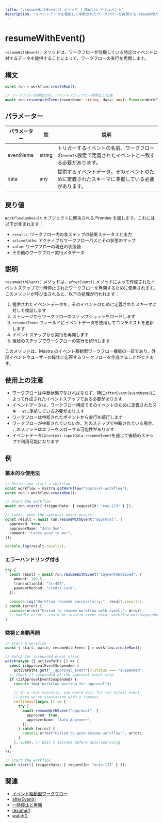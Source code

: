 ---
title: ".resumeWithEvent() メソッド | Mastra ドキュメント"
description: "イベントデータを使用して中断されたワークフローを再開する resumeWithEvent メソッドのリファレンス。"
---

# resumeWithEvent()

`resumeWithEvent()` メソッドは、ワークフローが待機している特定のイベントに対するデータを提供することによって、ワークフローの実行を再開します。

## 構文

```typescript
const run = workflow.createRun();

// ワークフローが開始され、イベントステップで一時停止した後
await run.resumeWithEvent(eventName: string, data: any): Promise<WorkflowRunResult>
```

## パラメーター

| パラメーター | 型     | 説明                                                                                                 |
| ------------ | ------ | ---------------------------------------------------------------------------------------------------- |
| eventName    | string | トリガーするイベントの名前。ワークフローの`events`設定で定義されたイベントと一致する必要があります。 |
| data         | any    | 提供するイベントデータ。そのイベントのために定義されたスキーマに準拠している必要があります。         |

## 戻り値

`WorkflowRunResult` オブジェクトに解決される Promise を返します。これには以下が含まれます：

- `results`: ワークフロー内の各ステップの結果ステータスと出力
- `activePaths`: アクティブなワークフローパスとその状態のマップ
- `value`: ワークフローの現在の状態値
- その他のワークフロー実行メタデータ

## 説明

`resumeWithEvent()` メソッドは、`afterEvent()` メソッドによって作成されたイベントステップで一時停止されたワークフローを再開するために使用されます。このメソッドが呼び出されると、以下の処理が行われます：

1. 提供されたイベントデータを、そのイベントのために定義されたスキーマに対して検証します
2. ストレージからワークフローのスナップショットをロードします
3. `resumedEvent` フィールドにイベントデータを使用してコンテキストを更新します
4. イベントステップから実行を再開します
5. 後続のステップでワークフローの実行を続行します

このメソッドは、Mastra のイベント駆動型ワークフロー機能の一部であり、外部イベントやユーザーの操作に応答するワークフローを作成することができます。

## 使用上の注意

- ワークフローは中断状態でなければならず、特に`afterEvent(eventName)`によって作成されたイベントステップである必要があります
- イベントデータは、ワークフロー構成でそのイベントのために定義されたスキーマに準拠している必要があります
- ワークフローは中断されたポイントから実行を続行します
- ワークフローが中断されていないか、別のステップで中断されている場合、このメソッドはエラーをスローする可能性があります
- イベントデータは`context.inputData.resumedEvent`を通じて後続のステップで利用可能になります

## 例

### 基本的な使用法

```typescript
// Define and start a workflow
const workflow = mastra.getWorkflow("approval-workflow");
const run = workflow.createRun();

// Start the workflow
await run.start({ triggerData: { requestId: "req-123" } });

// Later, when the approval event occurs:
const result = await run.resumeWithEvent("approval", {
  approved: true,
  approverName: "John Doe",
  comment: "Looks good to me!",
});

console.log(result.results);
```

### エラーハンドリング付き

```typescript
try {
  const result = await run.resumeWithEvent("paymentReceived", {
    amount: 100.5,
    transactionId: "tx-456",
    paymentMethod: "credit-card",
  });

  console.log("Workflow resumed successfully:", result.results);
} catch (error) {
  console.error("Failed to resume workflow with event:", error);
  // Handle error - could be invalid event data, workflow not suspended, etc.
}
```

### 監視と自動再開

```typescript
// Start a workflow
const { start, watch, resumeWithEvent } = workflow.createRun();

// Watch for suspended event steps
watch(async ({ activePaths }) => {
  const isApprovalEventSuspended =
    activePaths.get("__approval_event")?.status === "suspended";
  // Check if suspended at the approval event step
  if (isApprovalEventSuspended) {
    console.log("Workflow waiting for approval");

    // In a real scenario, you would wait for the actual event
    // Here we're simulating with a timeout
    setTimeout(async () => {
      try {
        await resumeWithEvent("approval", {
          approved: true,
          approverName: "Auto Approver",
        });
      } catch (error) {
        console.error("Failed to auto-resume workflow:", error);
      }
    }, 5000); // Wait 5 seconds before auto-approving
  }
});

// Start the workflow
await start({ triggerData: { requestId: "auto-123" } });
```

## 関連

- [イベント駆動型ワークフロー](./events.mdx)
- [afterEvent()](./afterEvent.mdx)
- [一時停止と再開](../../docs/workflows/suspend-and-resume.mdx)
- [resume()](./resume.mdx)
- [watch()](./watch.mdx)
